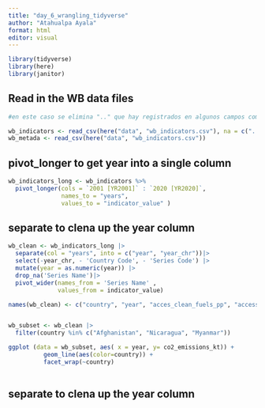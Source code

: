 ```yaml
---
title: "day_6_wrangling_tidyverse"
author: "Atahualpa Ayala"
format: html
editor: visual
---
```


```r
library(tidyverse)
library(here)
library(janitor)

```

## Read in the WB data files

```r
#en este caso se elimina ".." que hay registrados en algunos campos como si fuera N/A.

wb_indicators <- read_csv(here("data", "wb_indicators.csv"), na = c("..", ""))
wb_metada <- read_csv(here("data", "wb_indicators.csv"))
```
## pivot_longer to get year into a single column

```r
wb_indicators_long <- wb_indicators %>%
  pivot_longer(cols = `2001 [YR2001]` : `2020 [YR2020]`,
               names_to = "years",
               values_to = "indicator_value" )
```
## separate to clena up the year column
```r
wb_clean <- wb_indicators_long |>
  separate(col = "years", into = c("year", "year_chr"))|>
  select(-year_chr, - 'Country Code', - 'Series Code') |>
  mutate(year = as.numeric(year)) |> 
  drop_na('Series Name')|>
  pivot_wider(names_from = 'Series Name' ,
              values_from = indicator_value)

names(wb_clean) <- c("country", "year", "acces_clean_fuels_pp", "access_electricity_pp", "co2_emissions_kt", "fossil_fuel_cons", "level_of_water_stress")


wb_subset <- wb_clean |>
  filter(country %in% c("Afghanistan", "Nicaragua", "Myanmar"))

ggplot (data = wb_subset, aes( x = year, y= co2_emissions_kt)) + 
          geom_line(aes(color=country)) +
          facet_wrap(~country)
        
```
## separate to clena up the year column

